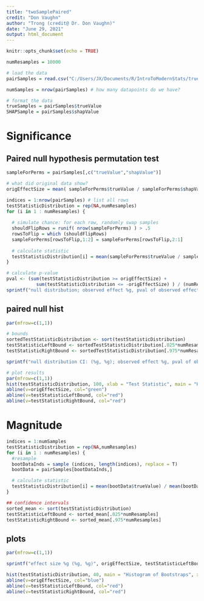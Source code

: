 ---
title: "twoSamplePaired"
credit: "Don Vaughn"
author: "Trong (credit@ Dr. Don Vaughn)"
date: "June 29, 2021"
output: html_document
---

```{r setup, include=FALSE}
knitr::opts_chunk$set(echo = TRUE)

numResamples = 10000
```

```{r load, echo=FALSE}

# load the data
pairSamples = read.csv("C:/Users/JX/Documents/R/IntroToModernStats/trueShapPairSamples.csv")   # PC

numSamples = nrow(pairSamples) # how many datapoints do we have?

# format the data
trueSamples = pairSamples$trueValue
SHAPSample = pairSamples$shapValue
```

# Significance
## Paired null hypothesis permutation test
``` {r paired significance bootstrap}
sampleForPerms = pairSamples[,c("trueValue","shapValue")]

# what did original data show?
origEffectSize = mean( sampleForPerms$trueValue / sampleForPerms$shapValue )

indices = 1:nrow(pairSamples) # list all rows
testStatisticDistribution = rep(NA,numResamples)
for (i in 1 : numResamples) {
  
  # simulate chance: for each row, randomly swap samples
  shouldFlipRows = runif( nrow(sampleForPerms) ) > .5
  rowsToFlip = which (shouldFlipRows)
  sampleForPerms[rowsToFlip,1:2] = sampleForPerms[rowsToFlip,2:1]
  
  # calculate statistic
  testStatisticDistribution[i] = mean(sampleForPerms$trueValue / sampleForPerms$shapValue)
}

# calculate p-value
pval <- (sum(testStatisticDistribution >= origEffectSize) + 
           sum(testStatisticDistribution <= -origEffectSize) ) / (numResamples)
sprintf("null distribution; observed effect %g, pval of observed effect %g", origEffectSize, pval)

```

## paired null hist
``` {r paired null hist, echo=FALSE}
par(mfrow=c(1,1))

# bounds
sortedTestStatisticDistribution <- sort(testStatisticDistribution)
testStatisticLeftBound <- sortedTestStatisticDistribution[.025*numResamples]
testStatisticRightBound <- sortedTestStatisticDistribution[.975*numResamples]

sprintf("null distribution CI: (%g, %g); observed effect %g, pval of observed effect %g", testStatisticLeftBound, testStatisticRightBound, origEffectSize, pval)

# plot results
par(mfrow=c(1,1))
hist(testStatisticDistribution, 100, xlab = "Test Statistic", main = "Histogram of Null Distribution", xlim = c(-10,10))
abline(v=origEffectSize, col="green")
abline(v=testStatisticLeftBound, col="red")
abline(v=testStatisticRightBound, col="red")
```



# Magnitude
``` {r null mag bootstrap}

indices = 1:numSamples
testStatisticDistribution = rep(NA,numResamples)
for (i in 1 : numResamples) {
  #resample
  bootDataInds = sample (indices, length(indices), replace = T)
  bootData = pairSamples[bootDataInds,]

  # calculate statistic
  testStatisticDistribution[i] = mean(bootData$trueValue) / mean(bootData$shapValue) # calc fractional sample' difference
}

## confidence intervals
sorted_mean <- sort(testStatisticDistribution)
testStatisticLeftBound <- sorted_mean[.025*numResamples]
testStatisticRightBound <- sorted_mean[.975*numResamples]
```

## plots
``` {r paired hist, echo=FALSE}
par(mfrow=c(1,1))

sprintf("effect size %g (%g, %g)", origEffectSize, testStatisticLeftBound, testStatisticRightBound)

hist(testStatisticDistribution, 40, main = "Histogram of Bootstraps", xlab = "Test Statistic") #xlim=c(-2,4)
abline(v=origEffectSize, col="blue")
abline(v=testStatisticLeftBound, col="red")
abline(v=testStatisticRightBound, col="red")

```
